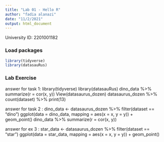 ```yaml
---
title: "Lab 01 - Hello R"
author: "fadia alanazi"
date: "11/2/2021"
output: html_document
---
```


University ID: 2201001182

### Load packages

```r
library(tidyverse) 
library(datasauRus)
```


### Lab Exercise
answer for task 1:
library(tidyverse) 
library(datasauRus)
dino_data %>% summarize(r = cor(x, y))
View(datasaurus_dozen) datasaurus_dozen %>% count(dataset) %>% print(13)

answer for task 2 :
dino_data <- datasaurus_dozen %>%
  filter(dataset == "dino")
ggplot(data = dino_data, mapping = aes(x = x, y = y)) + 
  geom_point()
  dino_data %>% summarize(r = cor(x, y))
  
  answer for ex 3 :
star_data <- datasaurus_dozen %>%
  filter(dataset == "star")
ggplot(data = star_data, mapping = aes(x = x, y = y)) + 
  geom_point()
